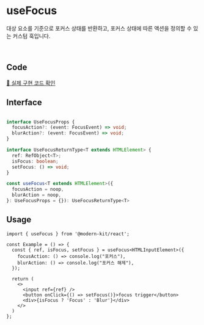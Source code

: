 
# useFocus

대상 요소를 기준으로 포커스 상태를 반환하고, 포커스 상태에 따른 액션을 정의할 수 있는 커스텀 훅입니다.

<br />

## Code
[🔗 실제 구현 코드 확인](https://github.com/modern-agile-team/modern-kit/blob/main/packages/react/src/hooks/useFocus/index.ts)

## Interface
```ts title="typescript"

interface UseFocusProps {
  focusAction?: (event: FocusEvent) => void;
  blurAction?: (event: FocusEvent) => void;
}

interface UseFocusReturnType<T extends HTMLElement> {
  ref: RefObject<T>;
  isFocus: boolean;
  setFocus: () => void;
}

const useFocus<T extends HTMLElement>({
  focusAction = noop,
  blurAction = noop,
}: UseFocusProps = {}): UseFocusReturnType<T>
```

## Usage
```tsx title="typescript"
import { useFocus } from '@modern-kit/react';

const Example = () => {
  const { ref, isFocus, setFocus } = useFocus<HTMLInputElement>({
    focusAction: () => console.log("포커스"),
    blurAction: () => console.log("포커스 해제"),
  });

  return (
    <>
      <input ref={ref} />
      <button onClick={() => setFocus()}>focus trigger</button>
      <div>{isFocus ? 'Focus' : 'Blur'}</div>
    </>
  )
};
```
